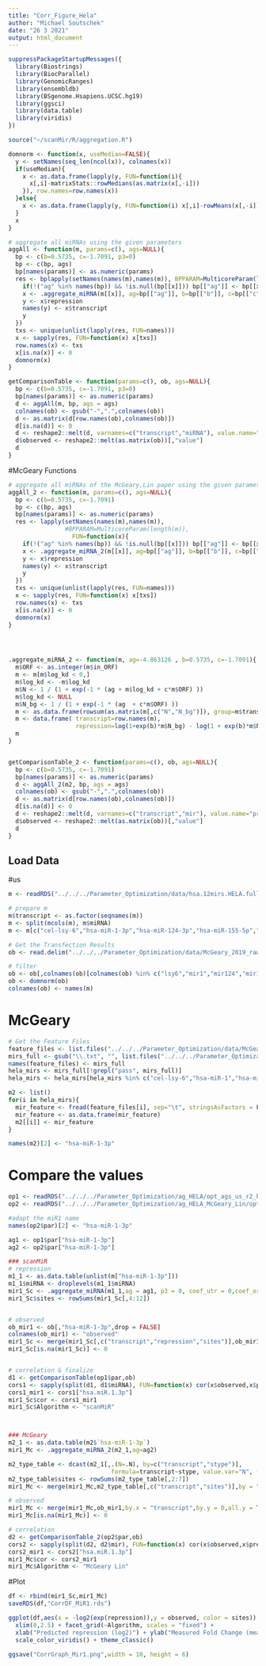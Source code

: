 ```yaml
---
title: "Corr_Figure_Hela"
author: "Michael Soutschek"
date: "26 3 2021"
output: html_document
---
```



```r
suppressPackageStartupMessages({
  library(Biostrings)
  library(BiocParallel)
  library(GenomicRanges)
  library(ensembldb)
  library(BSgenome.Hsapiens.UCSC.hg19)
  library(ggsci)
  library(data.table)
  library(viridis)
})
```


```r
source("~/scanMir/R/aggregation.R")
```



```r
domnorm <- function(x, useMedian=FALSE){
  y <- setNames(seq_len(ncol(x)), colnames(x))
  if(useMedian){
    x <- as.data.frame(lapply(y, FUN=function(i){
      x[,i]-matrixStats::rowMedians(as.matrix(x[,-i]))
    }), row.names=row.names(x))
  }else{
    x <- as.data.frame(lapply(y, FUN=function(i) x[,i]-rowMeans(x[,-i])), row.names=row.names(x))
  }  
  x
}

# aggregate all miRNAs using the given parameters
aggAll <- function(m, params=c(), ags=NULL){
  bp <- c(b=0.5735, c=-1.7091, p3=0)
  bp <- c(bp, ags)
  bp[names(params)] <- as.numeric(params)
  res <- bplapply(setNames(names(m),names(m)), BPPARAM=MulticoreParam(length(m)), FUN=function(x){
    if(!("ag" %in% names(bp)) && !is.null(bp[[x]])) bp[["ag"]] <- bp[[x]]
    x <- .aggregate_miRNA(m[[x]], ag=bp[["ag"]], b=bp[["b"]], c=bp[["c"]], p3=bp[["p3"]],toInt = FALSE)
    y <- x$repression
    names(y) <- x$transcript
    y
  })
  txs <- unique(unlist(lapply(res, FUN=names)))
  x <- sapply(res, FUN=function(x) x[txs])
  row.names(x) <- txs
  x[is.na(x)] <- 0
  domnorm(x)
}

getComparisonTable <- function(params=c(), ob, ags=NULL){
  bp <- c(b=0.5735, c=-1.7091, p3=0)
  bp[names(params)] <- as.numeric(params)
  d <- aggAll(m, bp, ags = ags)
  colnames(ob) <- gsub("-",".",colnames(ob))
  d <- as.matrix(d[row.names(ob),colnames(ob)])
  d[is.na(d)] <- 0
  d <- reshape2::melt(d, varnames=c("transcript","miRNA"), value.name="predicted")
  d$observed <- reshape2::melt(as.matrix(ob))[,"value"]
  d
}
```




#McGeary Functions
```r
# aggregate all miRNAs of the McGeary,Lin paper using the given parameters
aggAll_2 <- function(m, params=c(), ags=NULL){
  bp <- c(b=0.5735, c=-1.7091)
  bp <- c(bp, ags)
  bp[names(params)] <- as.numeric(params)
  res <- lapply(setNames(names(m),names(m)), 
                #BPPARAM=MulticoreParam(length(m)), 
                  FUN=function(x){
    if(!("ag" %in% names(bp)) && !is.null(bp[[x]])) bp[["ag"]] <- bp[[x]]
    x <- .aggregate_miRNA_2(m[[x]], ag=bp[["ag"]], b=bp[["b"]], c=bp[["c"]])
    y <- x$repression
    names(y) <- x$transcript
    y
  })
  txs <- unique(unlist(lapply(res, FUN=names)))
  x <- sapply(res, FUN=function(x) x[txs])
  row.names(x) <- txs
  x[is.na(x)] <- 0
  domnorm(x)
}




.aggregate_miRNA_2 <- function(m, ag=-4.863126 , b=0.5735, c=-1.7091){
  m$ORF <- as.integer(m$in_ORF)
  m <- m[m$log_kd < 0,]
  m$log_kd <- -m$log_kd
  m$N <- 1 / (1 + exp(-1 * (ag + m$log_kd + c*m$ORF) ))
  m$log_kd <- NULL
  m$N_bg <- 1 / (1 + exp(-1 * (ag  + c*m$ORF) ))
  m <- as.data.frame(rowsum(as.matrix(m[,c("N","N_bg")]), group=m$transcript))
  m <- data.frame( transcript=row.names(m),
                   repression=log(1+exp(b)*m$N_bg) - log(1 + exp(b)*m$N) )
  m
}


getComparisonTable_2 <- function(params=c(), ob, ags=NULL){
  bp <- c(b=0.5735, c=-1.7091)
  bp[names(params)] <- as.numeric(params)
  d <- aggAll_2(m2, bp, ags = ags)
  colnames(ob) <- gsub("-",".",colnames(ob))
  d <- as.matrix(d[row.names(ob),colnames(ob)])
  d[is.na(d)] <- 0
  d <- reshape2::melt(d, varnames=c("transcript","mir"), value.name="predicted")
  d$observed <- reshape2::melt(as.matrix(ob))[,"value"]
  d
}
```



## Load Data

#us
```r
m <- readRDS("../../../Parameter_Optimization/data/hsa.12mirs.HELA.fullScan.GR.rds")

# prepare m
m$transcript <- as.factor(seqnames(m))
m <- split(mcols(m), m$miRNA)
m <- m[c("cel-lsy-6","hsa-miR-1-3p","hsa-miR-124-3p","hsa-miR-155-5p","hsa-miR-7-5p")]

# Get the Transfection Results
ob <- read.delim("../../../Parameter_Optimization/data/McGeary_2019_raw/GSE140217_HeLa_transfection_logtpm_batchnormalized.txt", row.names=1)

# filter
ob <- ob[,colnames(ob)[colnames(ob) %in% c("lsy6","mir1","mir124","mir155","mir7")]]
ob <- domnorm(ob)
colnames(ob) <- names(m)
```


# McGeary
```r
# Get the Feature Files
feature_files <- list.files("../../../Parameter_Optimization/data/McGeary_2019_processed/HELA_Features_McGeary_Scan", full.names = T)
mirs_full <- gsub("\\.txt", "", list.files("../../../Parameter_Optimization/data/McGeary_2019_processed/HELA_Features_McGeary_Scan", full.names = F))
names(feature_files) <- mirs_full
hela_mirs <- mirs_full[!grepl("pass", mirs_full)]
hela_mirs <- hela_mirs[hela_mirs %in% c("cel-lsy-6","hsa-miR-1","hsa-miR-124-3p","hsa-miR-155-5p","hsa-miR-7-5p")]

m2 <- list()
for(i in hela_mirs){
  mir_feature <- fread(feature_files[i], sep="\t", stringsAsFactors = F) 
  mir_feature <- as.data.frame(mir_feature)
  m2[[i]] <- mir_feature
}

names(m2)[2] <- "hsa-miR-1-3p"
```



# Compare the values
```r
op1 <- readRDS("../../../Parameter_Optimization/ag_HELA/opt_ags_us_r2_hela_RBNS.rds")
op2 <- readRDS("../../../Parameter_Optimization/ag_HELA_McGeary_Lin/opt_ags_McGearyLin_r2_hela_RBNS.rds")

#adapt the miR1 name
names(op2$par)[2] <- "hsa-miR-1-3p"

ag1 <- op1$par["hsa-miR-1-3p"]
ag2 <- op2$par["hsa-miR-1-3p"]

### scanMiR
# repression
m1_1 <- as.data.table(unlist(m["hsa-miR-1-3p"]))
m1_1$miRNA <- droplevels(m1_1$miRNA)
mir1_Sc <- .aggregate_miRNA(m1_1,ag = ag1, p3 = 0, coef_utr = 0,coef_orf = 0,keepSiteInfo = TRUE)
mir1_Sc$sites <- rowSums(mir1_Sc[,4:12])


# observed
ob_mir1 <- ob[,"hsa-miR-1-3p",drop = FALSE]
colnames(ob_mir1) <- "observed"
mir1_Sc <- merge(mir1_Sc[,c("transcript","repression","sites")],ob_mir1,by.x = "transcript",by.y = 0,all.y = TRUE)
mir1_Sc[is.na(mir1_Sc)] <- 0


# correlation & finalize
d1 <- getComparisonTable(op1$par,ob)
cors1 <- sapply(split(d1, d1$miRNA), FUN=function(x) cor(x$observed,x$predicted)^2)
cors1_mir1 <- cors1["hsa.miR.1.3p"]
mir1_Sc$cor <- cors1_mir1
mir1_Sc$Algorithm <- "scanMiR"



### McGeary
m2_1 <- as.data.table(m2$`hsa-miR-1-3p`)
mir1_Mc <- .aggregate_miRNA_2(m2_1,ag=ag2)

m2_type_table <- dcast(m2_1[,.(N=.N), by=c("transcript","stype")],
                             formula=transcript~stype, value.var="N", fill=0L)
m2_type_table$sites <- rowSums(m2_type_table[,2:7])
mir1_Mc <- merge(mir1_Mc,m2_type_table[,c("transcript","sites")],by = "transcript", all.x = TRUE)

# observed
mir1_Mc <- merge(mir1_Mc,ob_mir1,by.x = "transcript",by.y = 0,all.y = TRUE)
mir1_Mc[is.na(mir1_Mc)] <- 0

# correlation
d2 <- getComparisonTable_2(op2$par,ob)
cors2 <- sapply(split(d2, d2$mir), FUN=function(x) cor(x$observed,x$predicted)^2)
cors2_mir1 <- cors2["hsa.miR.1.3p"]
mir1_Mc$cor <- cors2_mir1
mir1_Mc$Algorithm <- "McGeary Lin"
```




#Plot
```r
df <- rbind(mir1_Sc,mir1_Mc)
saveRDS(df,"CorrDF_MiR1.rds")

ggplot(df,aes(x = -log2(exp(repression)),y = observed, color = sites)) + geom_point(alpha = 0.7) + 
  xlim(0,2.5) + facet_grid(~Algorithm, scales = "fixed") + 
  xlab("Predicted repression (log2)") + ylab("Measured Fold Change (mean normalized)") + 
  scale_color_viridis() + theme_classic()

ggsave("CorrGraph_Mir1.png",width = 10, height = 6)
```













